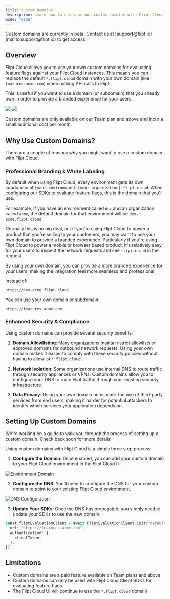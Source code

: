 ```yaml
---
title: Custom Domains
description: Learn how to use your own custom domains with Flipt Cloud
mode: "wide"
---
```


<Note>
  Custom domains are currently in beta. Contact us at
  [support@flipt.io](mailto:support@flipt.io) to get access.
</Note>

## Overview

Flipt Cloud allows you to use your own custom domains for evaluating feature flags against your Flipt Cloud instances. This means you can replace the default `*.flipt.cloud` domain with your own domain (like `features.acme.com`) when making API calls to Flipt.

This is useful if you want to use a domain (or subdomain) that you already own in order to provide a branded experience for your users.

<img
  className="block dark:hidden"
  src="/images/cloud/features/domains/client-evaluation-cloud-light.svg"
/>
<img
  className="hidden dark:block"
  src="/images/cloud/features/domains/client-evaluation-cloud-dark.svg"
/>

<Info>
  Custom domains are only available on our Team plan and above and incur a small
  additional cost per month.
</Info>

## Why Use Custom Domains?

There are a couple of reasons why you might want to use a custom domain with Flipt Cloud.

### Professional Branding & White Labeling

By default when using Flipt Cloud, every environment gets its own subdomain at `{your-environment}-{your-organization}.flipt.cloud`. When configuring our SDKs to evaluate feature flags, this is the domain that you'll use.

For example, if you have an environment called `dev` and an organization called `acme`, the default domain for that environment will be `dev-acme.flipt.cloud`.

Normally this is no big deal, but if you're using Flipt Cloud to power a product that you're selling to your customers, you may want to use your own domain to provide a branded experience. Particularly if you're using Flipt Cloud to power a mobile or browser based product, it's relatively easy for your users to inspect the network requests and see `flipt.cloud` in the request.

By using your own domain, you can provide a more branded experience for your users, making the integration feel more seamless and professional.

Instead of:

```
https://dev-acme.flipt.cloud
```

You can use your own domain or subdomain:

```
https://features.acme.com
```

### Enhanced Security & Compliance

Using custom domains can provide several security benefits:

1. **Domain Allowlisting**: Many organizations maintain strict allowlists of approved domains for outbound network requests. Using your own domain makes it easier to comply with these security policies without having to allowlist `*.flipt.cloud`.

2. **Network Isolation**: Some organizations use internal DNS to route traffic through security appliances or VPNs. Custom domains allow you to configure your DNS to route Flipt traffic through your existing security infrastructure.

3. **Data Privacy**: Using your own domain helps mask the use of third-party services from end users, making it harder for potential attackers to identify which services your application depends on.

## Setting Up Custom Domains

<Tip>
  We're working on a guide to walk you through the process of setting up a
  custom domain. Check back soon for more details!
</Tip>

Using custom domains with Flipt Cloud is a simple three step process:

1. **Configure the Domain**: Once enabled, you can add your custom domain to your Flipt Cloud environment in the Flipt Cloud UI.

![Environment Domain](/cloud/images/features/domains/environment-domain.png)

2. **Configure the DNS**: You'll need to configure the DNS for your custom domain to point to your existing Flipt Cloud environment.

![DNS Configuration](/cloud/images/features/domains/dns-configuration.png)

3. **Update Your SDKs**: Once the DNS has propagated, you simply need to update your SDKs to use the new domain.

```typescript {2}
const fliptEvaluationClient = await FliptEvaluationClient.init("default", {
  url: "https://features.acme.com",
  authentication: {
    clientToken,
  },
});
```

## Limitations

- Custom domains are a paid feature available on Team plans and above
- Custom domains can only be used with Flipt Cloud Client SDKs for evaluating feature flags
- The Flipt Cloud UI will continue to use the `*.flipt.cloud` domain
